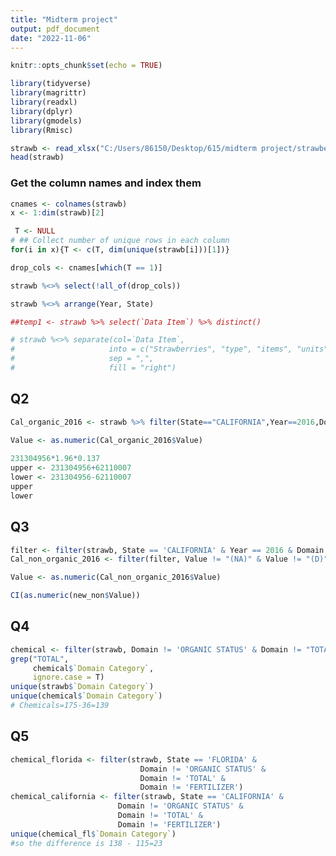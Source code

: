 ---
title: "Midterm project"
output: pdf_document
date: "2022-11-06"
---

```{r setup, include=FALSE}
knitr::opts_chunk$set(echo = TRUE)
```

```{r}
library(tidyverse)
library(magrittr)
library(readxl)
library(dplyr)
library(gmodels)
library(Rmisc)
```

```{r}
strawb <- read_xlsx("C:/Users/86150/Desktop/615/midterm project/strawberries-2022oct30-a.xlsx",col_names = TRUE)
head(strawb)
```
### Get the column names and index them
```{r}
cnames <- colnames(strawb)
x <- 1:dim(strawb)[2]
```


```{r}
 T <- NULL
# ## Collect number of unique rows in each column
for(i in x){T <- c(T, dim(unique(strawb[i]))[1])}

drop_cols <- cnames[which(T == 1)]

strawb %<>% select(!all_of(drop_cols))

strawb %<>% arrange(Year, State)
```



```{r}
##temp1 <- strawb %>% select(`Data Item`) %>% distinct()

# strawb %<>% separate(col=`Data Item`,
#                     into = c("Strawberries", "type", "items", "units"),
#                     sep = ",",
#                     fill = "right")

```

## Q2 
```{r}
Cal_organic_2016 <- strawb %>% filter(State=="CALIFORNIA",Year==2016,Domain=="ORGANIC STATUS")

Value <- as.numeric(Cal_organic_2016$Value)
 
231304956*1.96*0.137
upper <- 231304956+62110007
lower <- 231304956-62110007
upper
lower
```
## Q3 
```{r}
filter <- filter(strawb, State == 'CALIFORNIA' & Year == 2016 & Domain != 'ORGANIC STATUS')
Cal_non_organic_2016 <- filter(filter, Value != "(NA)" & Value != "(D)" & Domain != "TOTAL")

Value <- as.numeric(Cal_non_organic_2016$Value)

CI(as.numeric(new_non$Value))
```
## Q4
```{r}
chemical <- filter(strawb, Domain != 'ORGANIC STATUS' & Domain != "TOTAL")
grep("TOTAL",
     chemical$`Domain Category`,
     ignore.case = T)
unique(strawb$`Domain Category`)
unique(chemical$`Domain Category`)
# Chemicals=175-36=139
```


## Q5
```{r}
chemical_florida <- filter(strawb, State == 'FLORIDA' & 
                             Domain != 'ORGANIC STATUS' & 
                             Domain != 'TOTAL' & 
                             Domain != 'FERTILIZER')
chemical_california <- filter(strawb, State == 'CALIFORNIA' & 
                        Domain != 'ORGANIC STATUS' & 
                        Domain != 'TOTAL' & 
                        Domain != 'FERTILIZER')
unique(chemical_fl$`Domain Category`)
#so the difference is 138 - 115=23
```

```{r}

```


